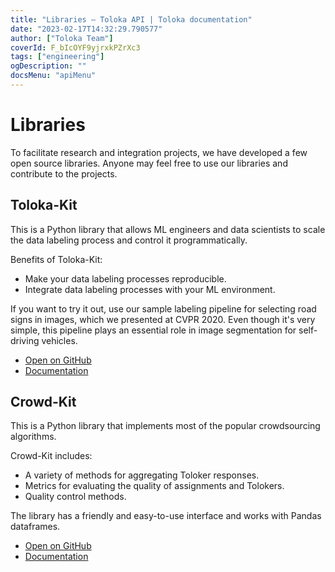 ```yaml
---
title: "Libraries — Toloka API | Toloka documentation"
date: "2023-02-17T14:32:29.790577"
author: ["Toloka Team"]
coverId: F_bIcOYF9yjrxkPZrXc3
tags: ["engineering"]
ogDescription: ""
docsMenu: "apiMenu"
---
```



# Libraries

To facilitate research and integration projects, we have developed a few open source libraries. Anyone may feel free to use our libraries and contribute to the projects.

## Toloka-Kit

This is a Python library that allows ML engineers and data scientists to scale the data labeling process and control it programmatically.

Benefits of Toloka-Kit:

- Make your data labeling processes reproducible.
- Integrate data labeling processes with your ML environment.

If you want to try it out, use our sample labeling pipeline for selecting road signs in images, which we presented at CVPR 2020. Even though it's very simple, this pipeline plays an essential role in image segmentation for self-driving vehicles.

- [Open on GitHub](https://github.com/Toloka/toloka-kit)
- [Documentation](/docs-new/toloka-kit/)

## Crowd-Kit

This is a Python library that implements most of the popular crowdsourcing algorithms.

Crowd-Kit includes:

- A variety of methods for aggregating Toloker responses.
- Metrics for evaluating the quality of assignments and Tolokers.
- Quality control methods.

The library has a friendly and easy-to-use interface and works with Pandas dataframes.

- [Open on GitHub](https://github.com/Toloka/crowd-kit)
- [Documentation](/docs-new/crowd-kit/)

<ContactGuideSupport/>